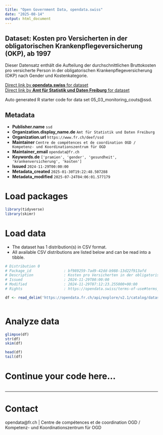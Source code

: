 ```yaml
---
title: "Open Government Data, opendata.swiss"
date: "2025-08-14"
output: html_document
---
```


## Dataset: Kosten pro Versicherten in der obligatorischen Krankenpflegeversicherung (OKP), ab 1997

Dieser Datensatz enthält die Aufteilung der durchschnittlichen Bruttokosten pro versicherte Person in der obligatorischen Krankenpflegeversicherung (OKP) nach Gender und Kostenkategorie.

[Direct link by **opendata.swiss** for dataset](https://opendata.swiss/de/dataset/monitoring-der-kosten-in-der-obligatorischen-krankenpflegeversicherung-okp-ab-1997)<br>
[Direct link by **Amt für Statistik und Daten Freiburg** for dataset](https://opendata.fr.ch/explore/dataset/05_03_monitoring_couts/)

Auto generated R starter code for data set 05_03_monitoring_couts@ssd.

## Metadata

- **Publisher.name** `ssd`
- **Organization.display_name.de** `Amt für Statistik und Daten Freiburg`
- **Organization.url** `https://www.fr.ch/deef/ssd`
- **Maintainer** `Centre de compétences et de coordination OGD / Kompetenz- und Koordinationszentrum für OGD`
- **Maintainer_email** `opendata@fr.ch`
- **Keywords.de** `['pramien', 'gender', 'gesundheit', 'krankenversicherung', 'kosten']`
- **Issued** `2024-11-29T00:00:00`
- **Metadata_created** `2025-01-30T19:22:48.507288`
- **Metadata_modified** `2025-07-24T04:06:01.577179`


# Load packages

```r

library(tidyverse)
library(skimr)

```

# Load data

-   The dataset has 1 distribution(s) in CSV format.
-   All available CSV distributions are listed below and can be read into a tibble.

```r

# Distribution 0
# Package_id               : bf989259-7ad9-42dd-b988-13d22f913afd
# Description              : Kosten pro Versicherten in der obligatorischen Krankenpflegeversicherung (OKP), ab 1997 (csv)
# Issued                   : 2024-11-29T00:00:00
# Modified                 : 2024-11-29T07:12:23.255000+00:00
# Rights                   : https://opendata.swiss/terms-of-use#terms_by

df <- read_delim('https://opendata.fr.ch/api/explore/v2.1/catalog/datasets/05_03_monitoring_couts/exports/csv?use_labels=true')



```

# Analyze data

```r

glimpse(df)
str(df)
skim(df)

head(df)
tail(df)

```

# Continue your code here...

```r

```

------------------------------------------------------------------------

# Contact

opendata@fr.ch | Centre de compétences et de coordination OGD / Kompetenz- und Koordinationszentrum für OGD
